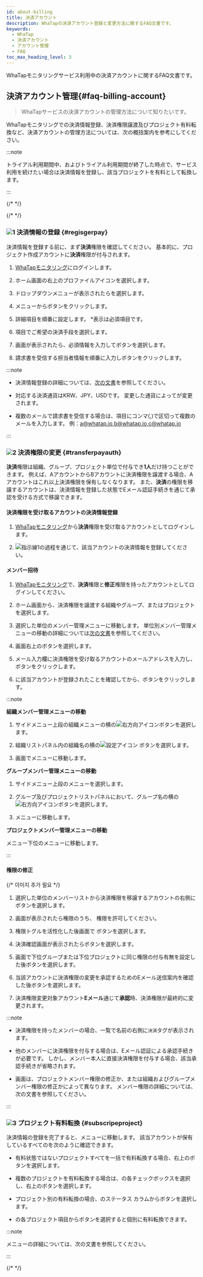 ```yaml
---
id: about-billing
title: 決済アカウント
description: WhaTapの決済アカウント登録と変更方法に関するFAQ文書です。
keywords:
  - WhaTap
  - 決済アカウント
  - アカウント管理
  - FAQ
toc_max_heading_level: 3
---
```


WhaTapモニタリングサービス利用中の決済アカウントに関するFAQ文書です。

<div className="faqs">

## 決済アカウント管理{#faq-billing-account}

> WhaTapサービスの決済アカウントの管理方法について知りたいです。

WhaTapモニタリングでの決済情報登録、決済権限譲渡及びプロジェクト有料転換など、決済アカウントの管理方法については、次の概括案内を参考にしてください。 

:::note

トライアル利用期間中、およびトライアル利用期間が終了した時点で、サービス利用を続けたい場合は決済情報を登録し、該当プロジェクトを有料として転換します。 

:::

</div>

{/* <Steps type="yl"> */}

{/* <Steps> */}

<div className="faq-about-billing">

### ![1](/img/number-01.png) 決済情報の登録 {#regisgerpay}

決済情報を登録する前に、まず**決済**権限を確認してください。 基本的に、プロジェクト作成アカウントに**決済**権限が付与されます。

1. [WhaTapモニタリング](https://service.whatap.io)にログインします。 

2. ホーム画面の右上のプロファイルアイコンを選択します。

3. ドロップダウンメニューが表示されたら<Cmdname sid="my_usage" className="uitext" />を選択します。

   <ImgLang img='billing-select-my-usage.png' desc='利用状況' />

4. <Cmdname sid="payment_information" className="uitext" />メニューから<Cmdname sid="register_billing_info" className="uitext" />ボタンをクリックします。

5. 詳細項目を順番に設定します。 <span class="vslow">\*</span>表示は必須項目です。

6. <Cmdname sid="payment_method" className="uitext" />項目でご希望の決済手段を選択します。

7. <Cmdname sid="register_billing_info" className="uitext" />画面が表示されたら、必須情報を入力して<Cmdname sid="apply" className="uitext" />ボタンを選択します。

8. 請求書を受信する担当者情報を順番に入力し<Cmdname sid="save" className="uitext" />ボタンをクリックします。

:::note 

- 決済情報登録の詳細については、[次の文書](/management/billing)を参照してください。

- 対応する決済通貨は<UI>KRW</UI>、<UI>JPY</UI>、<UI>USD</UI>です。 変更した通貨によって<Cmdname sid="payment_method" className="uitext" />が変更されます。

- 複数のメールで請求書を受信する場合は、<Cmdname sid="invoice_cc" className="uitext" />項目にコンマ(,)で区切って複数のメールを入力します。 例：a@whatap.io,b@whatap.io,c@whatap.io

  <ImgLang img='best-p/about-billing-member-recipient.png' desc='請求先設定' />

:::

### ![2](/img/number-02.png) 決済権限の変更 {#transferpayauth}

**決済**権限は組織、グループ、プロジェクト単位で付与でき**1人**だけ持つことができます。 例えば、AアカウントからBアカウントに決済権限を譲渡する場合、Aアカウントはこれ以上決済権限を保有しなくなります。 また、**決済**の権限を移譲するアカウントは、決済情報を登録した状態でEメール認証手続きを通じて承認を受ける方式で移譲できます。 

#### 決済権限を受け取るアカウントの決済情報登録

1. [WhaTapモニタリング](https://service.whatap.io)から**決済**権限を受け取るアカウントとしてログインします。

2. ![指示線1](/img/number-01.png)の過程を通じて、該当アカウントの決済情報を登録してください。

#### メンバー招待

1. [WhaTapモニタリング](https://service.whatap.io)で、**決済**権限と**修正**権限を持ったアカウントとしてログインしてください。

2. ホーム画面から、決済権限を譲渡する組織やグループ、またはプロジェクトを選択します。 

3. 選択した単位のメンバー管理メニューに移動します。 単位別メンバー管理メニューの移動の詳細については[次の文書](/about-billing#o-member-management)を参照してください。 

4. 画面右上の<Cmdname sid="invite_member" className="uitext" />ボタンを選択します。

5. メール入力欄に決済権限を受け取るアカウントのメールアドレスを入力し、<Cmdname sid="add" className="uitext" />ボタンをクリックします。

6. <Cmdname sid="member_invite_list" className="uitext" replace=" ({length})" />に該当アカウントが登録されたことを確認してから、<Cmdname sid="complete" className="uitext" />ボタンをクリックします。

:::note 

**組織メンバー管理メニューの移動** <ScrollToLink anchor='o-member-management' />

1. サイドメニュー上段の組織メニューの横の![右方向アイコン](/img/right-arrow.svg)ボタンを選択します。 

2. 組織リストパネル内の組織名の横の![設定アイコン](/img/ico-setting.svg) ボタンを選択します。 

3. <Cmdname sid="side_organizationManagement" className="uitext" />画面で<Cmdname sid="side_organizationMembers" className="uitext" />メニューに移動します。

**グループメンバー管理メニューの移動** 

1. サイドメニュー上段の<Cmdname sid="BTN07332" className="uitext" />メニューを選択します。 

2. グループ及びプロジェクトリストパネルにおいて、グループ名の横の![右方向アイコン](/img/right-arrow.svg)ボタンを選択します。 

3. <Cmdname sid="side_groupMember" className="uitext" />メニューに移動します。

**プロジェクトメンバー管理メニューの移動**

<Cmdname sid="management" className="uitext" />メニュー下位の<Cmdname sid="project_member" className="uitext" />メニューに移動します。

:::

#### 権限の修正

{/* 이미지 추가 필요 */}

<ImgLang img='best-p/about-billing-member-role.png' desc='権限修正sc' />

1. 選択した単位のメンバーリストから決済権限を移譲するアカウントの右側に<LinkImage img="char-a.svg" desc="지시선 a" /> <LinkImage img="ico-edit.svg" desc="편집 아이콘" />ボタンを選択します。

2. <Cmdname sid="edit_member_role" className="uitext" /> 画面が表示されたら権限のうち、<LinkImage img="char-b.svg" desc="指示線 b" /> <Cmdname sid="billing" className="uitext" />権限を許可してください。

3. <Cmdname sid="billing" className="uitext" />権限トグルを活性化した後<Cmdname sid="edit_member_role" className="uitext" />画面で<LinkImage img="char-c.svg" desc="지시선 c" /> <Cmdname sid="apply" className="uitext" />ボタンを選択します。

4. 決済確認画面が表示されたら<Cmdname sid="apply" className="uitext" />ボタンを選択します。

5. <Cmdname sid="TTL09415" className="uitext" />画面で下位グループまたは下位プロジェクトに同じ権限の付与有無を設定した後<Cmdname sid="apply" className="uitext" />ボタンを選択します。

   <ImgLang img='faq/about-billing-member-role-check.png' desc='결제 권한 변경' />

6. 当該アカウントに決済権限の変更を承認するためのEメール送信案内を確認した後<Cmdname sid="apply" className="uitext" />ボタンを選択します。

7. 決済権限変更対象アカウント**Eメール**通じて**承認**時、決済権限が最終的に変更されます。 

:::note

- 決済権限を持ったメンバーの場合、<Cmdname sid="project_member" className="uitext" />一覧で名前の右側に<code class='pay'>決済</code>タグが表示されます。 

- 他のメンバーに決済権限を付与する場合は、Eメール認証による承認手続きが必要です。 しかし、メンバー本人に直接決済権限を付与する場合、該当承認手続きが省略されます。

- <Cmdname sid="edit_member_role" className="uitext" />画面は、プロジェクトメンバー権限の修正か、または組織およびグループメンバー権限の修正かによって異なります。 メンバー権限の詳細については、<Link to="/project/project-structure#project-auth">次の文書</Link>を参照してください。

:::

### ![3](/img/number-03.png) プロジェクト有料転換 {#subscripeproject}

決済情報の登録を完了すると、<Cmdname sid="side_projectSubscription" className="uitext" />メニューに移動します。 該当アカウントが保有しているすべての<Cmdname sid="project_list" className="uitext" />を次のように確認できます。 

<ImgLang img='best-p/about-billing-subscription.png' desc='プロジェクト有料転換' />

- 有料状態ではないプロジェクトすべてを一括で有料転換する場合、右上の<Cmdname sid="BTN06013" className="uitext" />ボタンを選択します。

- 複数のプロジェクトを有料転換する場合は、<Cmdname sid="project_list" className="uitext" />の各チェックボックスを選択し、右上の<Cmdname sid="BTN06013" className="uitext" />ボタンを選択します。

- プロジェクト別の有料転換の場合、<Cmdname sid="project_list" className="uitext" />のステータス カラムから<Cmdname sid="subscribe" className="uitext" />ボタンを選択します。

- <Cmdname sid="project_list" className="uitext" />の各プロジェクト項目から<Cmdname sid="subscribe" className="uitext" />ボタンを選択すると個別に有料転換できます。

:::note

<Cmdname sid="side_projectSubscription" className="uitext" />メニューの詳細については、<Link to="management/billing#project-subscription">次の文書</Link>を参照してください。

:::

{/* </Steps> */}

</div>
